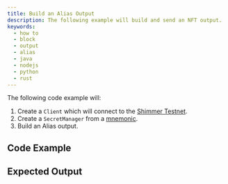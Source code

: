 ```yaml
---
title: Build an Alias Output
description: The following example will build and send an NFT output.
keywords:
  - how to
  - block
  - output
  - alias
  - java
  - nodejs
  - python
  - rust
---
```



The following code example will:

1. Create a `Client` which will connect to the [Shimmer Testnet](https://api.testnet.shimmer.network).
2. Create a `SecretManager` from a [mnemonic](02_generate_mnemonic.mdx).
3. Build an Alias output.

## Code Example

<Tabs groupId="language">
  <TabItem value='rust' label='Rust'>
    <RustCode />
  </TabItem>
  <TabItem value='nodejs' label='Nodejs'>
    <NodejsCode />
  </TabItem>
  <TabItem value='python' label='Python'>
    <PythonCode />
  </TabItem>
  <TabItem value='java' label='Java'>
    <JavaCode />
  </TabItem>
</Tabs>

## Expected Output

<Tabs groupId="language">
  <TabItem value='rust' label='Rust'>
    <RustOutput />
  </TabItem>
  <TabItem value='nodejs' label='Nodejs'>
    <NodejsOutput />
  </TabItem>
  <TabItem value='python' label='Python'>
    <PythonOutput />
  </TabItem>
  <TabItem value='java' label='Java'>
    <JavaOutput />
  </TabItem>
</Tabs>

